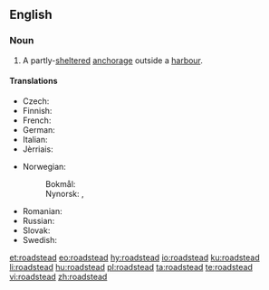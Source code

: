 ==English==
{{wikipedia}}

===Noun===
{{en-noun}}

# {{context|nautical|lang=en}} A partly-[[sheltered]] [[anchorage]] outside a [[harbour]].

====Translations====
{{trans-top|partly-sheltered anchorage outside a harbour}}
* Czech: {{t+|cs|rejda|f}}
* Finnish: {{t+|fi|reti}}
* French: {{t+|fr|rade}}
* German: {{t+|de|Reede}}
* Italian: {{t+|it|rada|f}}
* Jèrriais: {{t|roa-jer|rade|f}}
{{trans-mid}}
* Norwegian:
*: Bokmål: {{t+|nb|red|m}}
*: Nynorsk: {{t|nn|red|m}}, {{t|nn|rei|f}}
* Romanian: {{t+|ro|radă|f}}
* Russian: {{t+|ru|рейд}}
* Slovak: {{t|sk|rejda|f}}
* Swedish: {{t+|sv|redd}}
{{trans-bottom}}

[[et:roadstead]]
[[eo:roadstead]]
[[hy:roadstead]]
[[io:roadstead]]
[[ku:roadstead]]
[[li:roadstead]]
[[hu:roadstead]]
[[pl:roadstead]]
[[ta:roadstead]]
[[te:roadstead]]
[[vi:roadstead]]
[[zh:roadstead]]